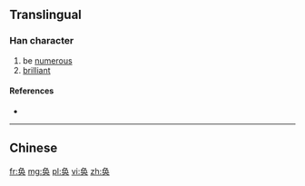 {{also|奐}}
==Translingual==

===Han character===
{{Han char|rn=37|rad=大|as=04|sn=7|four=|canj=NBK,XNBK}}

# be [[numerous]]
# [[brilliant]]

====References====
* {{Han ref|kx=0250.161|hdz=10530.030|uh=5942|ud=22850}}

----

==Chinese==
{{zh-see|奐}}

[[fr:奂]]
[[mg:奂]]
[[pl:奂]]
[[vi:奂]]
[[zh:奂]]